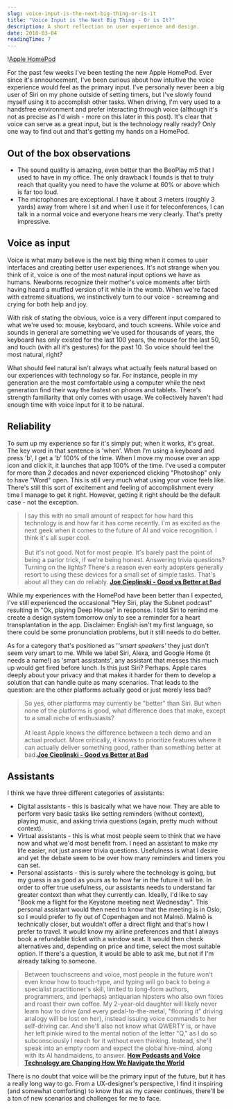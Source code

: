 ```yaml
---
slug: voice-input-is-the-next-big-thing-or-is-it
title: "Voice Input is the Next Big Thing - Or is It?"
description: A short reflection on user experience and design.
date: 2018-03-04
readingTime: 7
---
```


!<a href="/images/articles/homepod.png">Apple HomePod</a>

For the past few weeks I've been testing the new Apple HomePod. Ever since it's announcement, I've been curious about how intuitive the voice experience would feel as the primary input. I've personally never been a big user of Siri on my phone outside of setting timers, but I've slowly found myself using it to accomplish other tasks. When driving, I'm very used to a handsfree environment and prefer interacting through voice (although it's not as precise as I'd wish - more on this later in this post). It's clear that voice can serve as a great input, but is the technology really ready? Only one way to find out and that's getting my hands on a HomePod.

## Out of the box observations
- The sound quality is amazing, even better than the BeoPlay m5 that I used to have in my office. The only drawback I founds is that to truly reach that quality you need to have the volume at 60% or above which is far too loud.
- The microphones are exceptional. I have it about 3 meters (roughly 3 yards) away from where I sit and when I use it for teleconferences, I can talk in a normal voice and everyone hears me very clearly. That's pretty impressive.

## Voice as input
Voice is what many believe is the next big thing when it comes to user interfaces and creating better user experiences. It's not strange when you think of it, voice is one of the most natural input options we have as humans. Newborns recognize their mother's voice moments after birth having heard a muffled version of it while in the womb. When we're faced with extreme situations, we instinctively turn to our voice - screaming and crying for both help and joy.

With risk of stating the obvious, voice is a very different input compared to what we're used to: mouse, keyboard, and touch screens. While voice and sounds in general are something we've used for thousands of years, the keyboard has only existed for the last 100 years, the mouse for the last 50, and touch (with all it's gestures) for the past 10. So voice should feel the most natural, right?

What should feel natural isn't always what actually feels natural based on our experiences with technology so far. For instance, people in my generation are the most comfortable using a computer while the next generation find their way the fastest on phones and tablets. There's strength familiarity that only comes with usage. We collectively haven't had enough time with voice input for it to be natural.


## Reliability
To sum up my experience so far it's simply put; when it works, it's great. The key word in that sentence is 'when'. When I'm using a keyboard and press 'b', I get a 'b' 100% of the time. When I move my mouse over an app icon and click it, it launches that app 100% of the time. I've used a computer for more than 2 decades and never experienced clicking "Photoshop" only to have "Word" open. This is still very much what using your voice feels like. There's still this sort of excitement and feeling of accomplishment every time I manage to get it right. However, getting it right should be the default case - not the exception.

>I say this with no small amount of respect for how hard this technology is and how far it has come recently. I'm as excited as the next geek when it comes to the future of AI and voice recognition. I think it's all super cool.<br /><br />But it's not good. Not for most people. It's barely past the point of being a parlor trick, if we're being honest. Answering trivia questions? Turning on the lights? There's a reason even early adopters generally resort to using these devices for a small set of simple tasks. That's about all they can do reliably. **<a href="http://joecieplinski.com/blog/2018/02/14/good-vs-better-at-bad/">Joe Cieplinski - Good vs Better at Bad</a>**

While my experiences with the HomePod have been better than I expected, I've still experienced the occasional "Hey Siri, play the Subnet podcast" resulting in "Ok, playing Deep House" in response. I told Siri to remind me create a design system tomorrow only to see a reminder for a heart transplantation in the app. Disclaimer: English isn't my first language, so there could be some pronunciation problems, but it still needs to do better.

As for a category that's positioned as '_'smart speakers'_ they just don't seem very smart to me. While we label Siri, Alexa, and Google Home (it needs a name!) as 'smart assistants', any assistant that messes this much up would get fired before lunch. Is this just Siri? Perhaps. Apple cares deeply about your privacy and that makes it harder for them to develop a solution that can handle quite as many scenarios. That leads to the question: are the other platforms actually good or just merely less bad?

>So yes, other platforms may currently be "better" than Siri. But when none of the platforms is good, what difference does that make, except to a small niche of enthusiasts? <br /><br />At least Apple knows the difference between a tech demo and an actual product. More critically, it knows to prioritize features where it can actually deliver something good, rather than something better at bad.**<a href="http://joecieplinski.com/blog/2018/02/14/good-vs-better-at-bad/">Joe Cieplinski - Good vs Better at Bad</a>**


## Assistants

I think we have three different categories of assistants:

-  Digital assistants - this is basically what we have now. They are able to perform very basic tasks like setting reminders (without context), playing music, and asking trivia questions (again, pretty much without context).
- Virtual assistants - this is what most people seem to think that we have now and what we'd most benefit from. I need an assistant to make my life easier, not just answer trivia questions. Usefulness is what I desire and yet the debate seem to be over how many reminders and timers you can set.
-  Personal assistants - this is surely where the technology is going, but my guess is as good as yours as to how far in the future it will be. In order to offer true usefulness, our assistants needs to understand far greater context than what they currently can. Ideally, I'd like to say "Book me a flight for the Keystone meeting next Wednesday". This personal assistant would then need to know that the meeting is in Oslo, so I would prefer to fly out of Copenhagen and not Malmö. Malmö is technically closer, but wouldn't offer a direct flight and that's how I prefer to travel. It would know my airline preferences and that I always book a refundable ticket with a window seat. It would then check alternatives and, depending on price and time, select the most suitable option. If there's a question, it would be able to ask me, but not if I'm already talking to someone.

>Between touchscreens and voice, most people in the future won't even know how to touch-type, and typing will go back to being a specialist practitioner's skill, limited to long-form authors, programmers, and (perhaps) antiquarian hipsters who also own fixies and roast their own coffee. My 2-year-old daughter will likely never learn how to drive (and every pedal-to-the-metal, "flooring it" driving analogy will be lost on her), instead issuing voice commands to her self-driving car. And she'll also not know what QWERTY is, or have her left pinkie wired to the mental notion of the letter "Q," as I do so subconsciously I reach for it without even thinking. Instead, she'll speak into an empty room and expect the global hive-mind, along with its AI handmaidens, to answer. **<a href="https://www.wired.com/story/voice-technology-content-commerce/">How Podcasts and Voice Technology are Changing How We Navigate the World</a>**


There is no doubt that voice will be the primary input of the future, but it has a really long way to go. From a UX-designer's perspective, I find it inspiring (and somewhat comforting) to know that as my career continues, there'll be a ton of new scenarios and challenges for me to face.